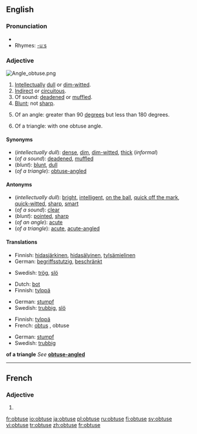==English==

===Pronunciation===
* {{audio|en-us-obtuse.ogg|Audio (US)}}
* Rhymes: [[Rhymes:English:-uːs|-uːs]]

===Adjective===
[[Image:Angle obtuse.png|right|thumb]]
{{en-adj}}

# [[intellectual|Intellectual]]ly [[dull]] or [[dim-witted]].
# [[indirect|Indirect]] or [[circuitous]].
# Of sound: [[deaden]]ed or [[muffle]]d.
# [[blunt|Blunt]]; not [[sharp]].
# {{geometry}} Of an angle: greater than 90 [[degree]]s but less than 180 degrees.
# {{geometry}} Of a triangle: with one obtuse angle.

====Synonyms====
* (''intellectually dull''): [[dense]], [[dim]], [[dim-witted]], [[thick]] (''informal'')
* (''of a sound''): [[deaden]]ed, [[muffle]]d
* (''blunt''): [[blunt]], [[dull]]
* (''of a triangle''): [[obtuse-angled]]

====Antonyms====
* (''intellectually dull''): [[bright]], [[intelligent]], [[on the ball]], [[quick off the mark]], [[quick-witted]], [[sharp]], [[smart]]
* (''of a sound''): [[clear]]
* (''blunt''): [[pointed]], [[sharp]]
* (''of an angle''): [[acute]]
* (''of a triangle''): [[acute]], [[acute-angled]]

====Translations====
{{trans-top|intellectually dull}}
* Finnish: [[hidasjärkinen]], [[hidasälyinen]], [[tylsämielinen]]
* German: [[begriffsstutzig]], [[beschränkt]]
{{trans-mid}}
* Swedish: [[trög]], [[slö]]
{{trans-bottom}}

{{trans-top|of a sound}}
{{trans-mid}}
{{trans-bottom}}

{{trans-top|blunt}}
* Dutch: [[bot]]
* Finnish: [[tylppä]]
{{trans-mid}}
* German: [[stumpf]]
* Swedish: [[trubbig]], [[slö]]
{{trans-bottom}}

{{trans-top|of an angle}}
* Finnish: [[tylppä]]
* French: [[obtus]] {{m}}, obtuse {{f}}
{{trans-mid}}
* German: [[stumpf]]
* Swedish: [[trubbig]]
{{trans-bottom}}

'''of a triangle'''
''See'' '''[[obtuse-angled]]'''

----

==French==

===Adjective===
{{fr-adj-form}} {{f}}

# {{form of|feminine|obtus|lang=French}}

[[fr:obtuse]]
[[io:obtuse]]
[[ja:obtuse]]
[[pl:obtuse]]
[[ru:obtuse]]
[[fi:obtuse]]
[[sv:obtuse]]
[[vi:obtuse]]
[[tr:obtuse]]
[[zh:obtuse]]
[[fr:obtuse]]